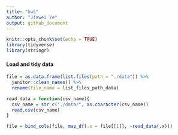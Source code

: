 ```yaml
---
title: "hw5"
author: "Jiawei Ye"
output: github_document
---
```


```r
knitr::opts_chunk$set(echo = TRUE)
library(tidyverse)
library(stringr)
```

#### Load and tidy data

```r
file = as.data.frame(list.files(path = "./data")) %>% 
  janitor::clean_names() %>% 
  rename(file_name = list_files_path_data)

read_data = function(csv_name){
  csv_name = str_c("./data/", as.character(csv_name))
  read.csv(csv_name)
}

file = bind_cols(file, map_df(.x = file[[1]], ~read_data(.x)))
```

